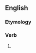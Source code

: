==English==

===Etymology===
{{suffix|contemn|eth}}

===Verb===
{{en-verb form}}

# {{archaic third-person singular of|contemn}}